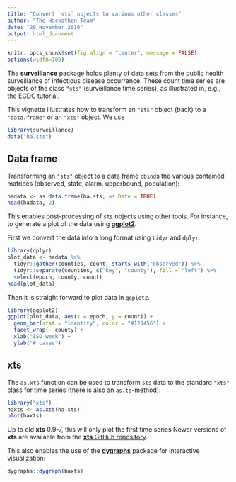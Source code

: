 ```yaml
---
title: "Convert `sts` objects to various other classes"
author: "The Hackathon Team"
date: "29 November 2016"
output: html_document
---
```


```r
knitr::opts_chunk$set(fig.align = "center", message = FALSE)
options(width=100)
```

The **surveillance** package holds plenty of data sets from the public health
surveillance of infectious disease occurrence. These count time series
are objects of the class `"sts"` (surveillance time series), as illustrated in,
e.g., the [ECDC tutorial](ECDC2sts.html).

This vignette illustrates how to transform an `"sts"` object (back) to a
`"data.frame"` or an `"xts"` object. We use

```r
library(surveillance)
data("ha.sts")
```


## Data frame

Transforming an `"sts"` object to a data frame `cbind`s the various
contained matrices (observed, state, alarm, upperbound, population):

```r
hadata <- as.data.frame(ha.sts, as.Date = TRUE)
head(hadata, 2)
```

This enables post-processing of `sts` objects using other tools.
For instance, to generate a plot of the data using
[**ggplot2**](https://CRAN.R-project.org/package=ggplot2).

First we convert the data into a long format using `tidyr` and `dplyr`.
```r
library(dplyr)
plot_data <- hadata %>% 
  tidyr::gather(counties, count, starts_with("observed")) %>% 
  tidyr::separate(counties, c("key", "county"), fill = "left") %>% 
  select(epoch, county, count)
head(plot_data)
```

Then it is straight forward to plot data in `ggplot2`.
```r
library(ggplot2)
ggplot(plot_data, aes(x = epoch, y = count)) +
  geom_bar(stat = "identity", color = "#123456") +
  facet_wrap(~ county) +
  xlab("ISO week") +
  ylab("# cases") 
```


## xts

The `as.xts` function can be used to transform `sts` data to the standard
`"xts"` class for time series (there is also an `as.ts`-method):

```r
library("xts")
haxts <- as.xts(ha.sts)
plot(haxts)
```

Up to old **xts** 0.9-7, this will only plot the first time series
Newer versions of **xts** are available from the
[**xts** GitHub repository](https://github.com/joshuaulrich/xts).

This also enables the use of the
[**dygraphs**](https://CRAN.R-project.org/package=dygraphs)
package for interactive visualization:

```r
dygraphs::dygraph(haxts)
```
